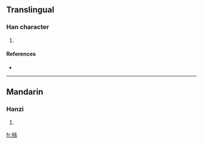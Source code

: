 ==Translingual==

===Han character===
{{Han char|rn=75|rad=木|as=10|sn=14|four=4299<sub>3</sub>|canj=木弓木火 (DNDF)}}

# {{defn|Han|sort=木10}}

====References====
* {{Han ref|kx=0545.190|dkj=15302|hdz=21271.070|uh=69C2|ud=27074|bh=E25F|bd=57951}}

----

==Mandarin==

===Hanzi===
{{cmn-hanzi|pin=[[hé]] ([[he2]]), [[sūn]] ([[sun1]])|wg=ho<sup>2</sup>, sun<sup>1</sup>}}

# {{defn|Mandarin}}

[[fr:槂]]